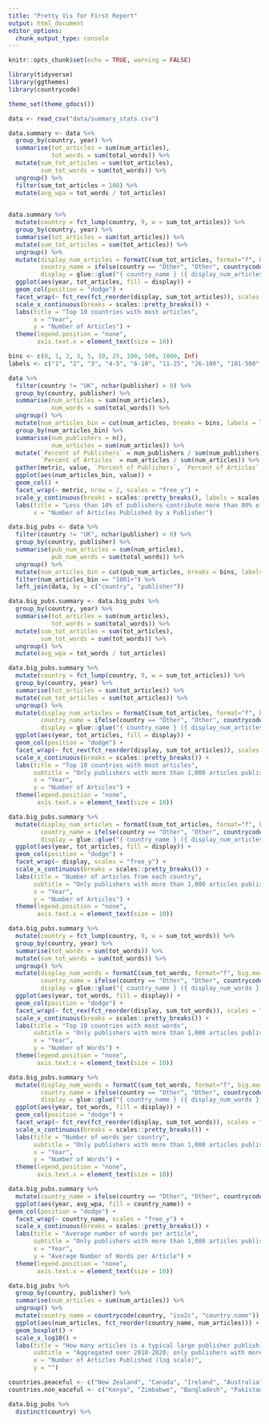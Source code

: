 ```yaml
---
title: "Pretty Vis for First Report"
output: html_document
editor_options: 
  chunk_output_type: console
---
```


```r
knitr::opts_chunk$set(echo = TRUE, warning = FALSE)
```

```r
library(tidyverse)
library(ggthemes)
library(countrycode)

theme_set(theme_gdocs())
```

```r
data <- read_csv("data/summary_stats.csv")

data.summary <- data %>%
  group_by(country, year) %>%
  summarise(tot_articles = sum(num_articles),
            tot_words = sum(total_words)) %>%
  mutate(sum_tot_articles = sum(tot_articles),
         sum_tot_words = sum(tot_words)) %>%
  ungroup() %>%
  filter(sum_tot_articles > 100) %>%
  mutate(avg_wpa = tot_words / tot_articles)
  

data.summary %>%
  mutate(country = fct_lump(country, 9, w = sum_tot_articles)) %>%
  group_by(country, year) %>%
  summarise(tot_articles = sum(tot_articles)) %>%
  mutate(sum_tot_articles = sum(tot_articles)) %>%
  ungroup() %>%
  mutate(display_num_articles = formatC(sum_tot_articles, format="f", big.mark=",", digits=0),
         country_name = ifelse(country == "Other", "Other", countrycode(country, "iso2c", "country.name")),
         display = glue::glue("{ country_name } ({ display_num_articles } articles)")) %>%
  ggplot(aes(year, tot_articles, fill = display)) + 
  geom_col(position = "dodge") + 
  facet_wrap(~ fct_rev(fct_reorder(display, sum_tot_articles)), scales = "free_y", nrow = 2) + 
  scale_x_continuous(breaks = scales::pretty_breaks()) + 
  labs(title = "Top 10 countries with most articles", 
       x = "Year",
       y = "Number of Articles") + 
  theme(legend.position = "none",
        axis.text.x = element_text(size = 10))

```

```r
bins <- c(0, 1, 2, 3, 5, 10, 25, 100, 500, 1000, Inf)
labels <- c("1", "2", "3", "4-5", "6-10", "11-25", "26-100", "101-500", "501-1000", "1001+")

data %>% 
  filter(country != "UK", nchar(publisher) > 0) %>%
  group_by(country, publisher) %>%
  summarise(num_articles = sum(num_articles),
            num_words = sum(total_words)) %>%
  ungroup() %>%
  mutate(num_articles_bin = cut(num_articles, breaks = bins, labels = labels)) %>%
  group_by(num_articles_bin) %>%
  summarise(num_publishers = n(), 
            num_articles = sum(num_articles)) %>%
  mutate(`Percent of Publishers` = num_publishers / sum(num_publishers), 
         `Percent of Articles` = num_articles / sum(num_articles)) %>%
  gather(metric, value, `Percent of Publishers`, `Percent of Articles`, -num_articles) %>%
  ggplot(aes(num_articles_bin, value)) + 
  geom_col() + 
  facet_wrap(~ metric, nrow = 2, scales = "free_y") + 
  scale_y_continuous(breaks = scales::pretty_breaks(), labels = scales::percent_format()) + 
  labs(title = "Less than 10% of publishers contribute more than 80% of the data.", 
       x = "Number of Articles Published by a Publisher")
```

```r
data.big_pubs <- data %>% 
  filter(country != "UK", nchar(publisher) > 0) %>%
  group_by(country, publisher) %>%
  summarise(pub_num_articles = sum(num_articles),
            pub_num_words = sum(total_words)) %>%
  ungroup() %>%
  mutate(num_articles_bin = cut(pub_num_articles, breaks = bins, labels = labels)) %>%
  filter(num_articles_bin == "1001+") %>%
  left_join(data, by = c("country", "publisher"))

data.big_pubs.summary <- data.big_pubs %>%
  group_by(country, year) %>%
  summarise(tot_articles = sum(num_articles),
            tot_words = sum(total_words)) %>%
  mutate(sum_tot_articles = sum(tot_articles),
         sum_tot_words = sum(tot_words)) %>%
  ungroup() %>%
  mutate(avg_wpa = tot_words / tot_articles)

data.big_pubs.summary %>%
  mutate(country = fct_lump(country, 9, w = sum_tot_articles)) %>%
  group_by(country, year) %>%
  summarise(tot_articles = sum(tot_articles)) %>%
  mutate(sum_tot_articles = sum(tot_articles)) %>%
  ungroup() %>%
  mutate(display_num_articles = formatC(sum_tot_articles, format="f", big.mark=",", digits=0),
         country_name = ifelse(country == "Other", "Other", countrycode(country, "iso2c", "country.name")),
         display = glue::glue("{ country_name } ({ display_num_articles } articles)")) %>%
  ggplot(aes(year, tot_articles, fill = display)) + 
  geom_col(position = "dodge") + 
  facet_wrap(~ fct_rev(fct_reorder(display, sum_tot_articles)), scales = "free_y", nrow = 2) + 
  scale_x_continuous(breaks = scales::pretty_breaks()) + 
  labs(title = "Top 10 countries with most articles", 
       subtitle = "Only publishers with more than 1,000 articles published",
       x = "Year",
       y = "Number of Articles") + 
  theme(legend.position = "none",
        axis.text.x = element_text(size = 10))

data.big_pubs.summary %>%
  mutate(display_num_articles = formatC(sum_tot_articles, format="f", big.mark=",", digits=0),
         country_name = ifelse(country == "Other", "Other", countrycode(country, "iso2c", "country.name")),
         display = glue::glue("{ country_name } ({ display_num_articles } articles)")) %>%
  ggplot(aes(year, tot_articles, fill = display)) + 
  geom_col(position = "dodge") + 
  facet_wrap(~ display, scales = "free_y") + 
  scale_x_continuous(breaks = scales::pretty_breaks()) + 
  labs(title = "Number of articles from each country",
       subtitle = "Only publishers with more than 1,000 articles published",
       x = "Year",
       y = "Number of Articles") + 
  theme(legend.position = "none",
        axis.text.x = element_text(size = 10))

```

```r
data.big_pubs.summary %>%
  mutate(country = fct_lump(country, 9, w = sum_tot_words)) %>%
  group_by(country, year) %>%
  summarise(tot_words = sum(tot_words)) %>%
  mutate(sum_tot_words = sum(tot_words)) %>%
  ungroup() %>%
  mutate(display_num_words = formatC(sum_tot_words, format="f", big.mark=",", digits=0),
         country_name = ifelse(country == "Other", "Other", countrycode(country, "iso2c", "country.name")),
         display = glue::glue("{ country_name } ({ display_num_words } words)")) %>%
  ggplot(aes(year, tot_words, fill = display)) + 
  geom_col(position = "dodge") + 
  facet_wrap(~ fct_rev(fct_reorder(display, sum_tot_words)), scales = "free_y", nrow = 2) + 
  scale_x_continuous(breaks = scales::pretty_breaks()) + 
  labs(title = "Top 10 countries with most words", 
       subtitle = "Only publishers with more than 1,000 articles published",
       x = "Year",
       y = "Number of Words") + 
  theme(legend.position = "none",
        axis.text.x = element_text(size = 10))

data.big_pubs.summary %>%
  mutate(display_num_words = formatC(sum_tot_words, format="f", big.mark=",", digits=0),
         country_name = ifelse(country == "Other", "Other", countrycode(country, "iso2c", "country.name")),
         display = glue::glue("{ country_name } ({ display_num_words } words)")) %>%
  ggplot(aes(year, tot_words, fill = display)) + 
  geom_col(position = "dodge") + 
  facet_wrap(~ fct_rev(fct_reorder(display, sum_tot_words)), scales = "free_y") + 
  scale_x_continuous(breaks = scales::pretty_breaks()) + 
  labs(title = "Number of words per country", 
       subtitle = "Only publishers with more than 1,000 articles published",
       x = "Year",
       y = "Number of Words") + 
  theme(legend.position = "none",
        axis.text.x = element_text(size = 10))
```

```r
data.big_pubs.summary %>%
  mutate(country_name = ifelse(country == "Other", "Other", countrycode(country, "iso2c", "country.name"))) %>%
  ggplot(aes(year, avg_wpa, fill = country_name)) + 
geom_col(position = "dodge") + 
  facet_wrap(~ country_name, scales = "free_y") + 
  scale_x_continuous(breaks = scales::pretty_breaks()) + 
  labs(title = "Average number of words per article", 
       subtitle = "Only publishers with more than 1,000 articles published",
       x = "Year",
       y = "Average Number of Words per Article") + 
  theme(legend.position = "none",
        axis.text.x = element_text(size = 10))
```

```r
data.big_pubs %>%
  group_by(country, publisher) %>%
  summarise(num_articles = sum(num_articles)) %>%
  ungroup() %>%
  mutate(country_name = countrycode(country, "iso2c", "country.name")) %>%
  ggplot(aes(num_articles, fct_reorder(country_name, num_articles))) + 
  geom_boxplot() + 
  scale_x_log10() + 
  labs(title = "How many articles is a typical large publisher publishing?",
       subtitle = "Aggregated over 2010-2020; only publishers with more than 1,000 articles published",
       x = "Number of Articles Published (log scale)",
       y = "")
```

```r
countries.peaceful <- c("New Zealand", "Canada", "Ireland", "Australia", "UK", "Singapore")
countries.non_eaceful <- c("Kenya", "Zimbabwe", "Bangladesh", "Pakistan", "Nigeria", "Tanzania")

data.big_pubs %>%
  distinct(country) %>%
  
```

